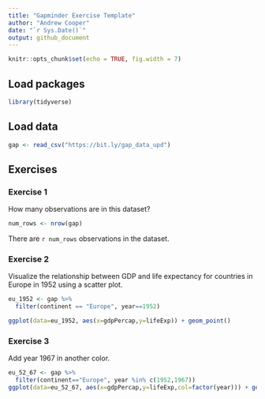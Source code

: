 ```yaml
---
title: "Gapminder Exercise Template"
author: "Andrew Cooper"
date: "`r Sys.Date()`"
output: github_document
---
```


```r
knitr::opts_chunk$set(echo = TRUE, fig.width = 7)
```


## Load packages

```r
library(tidyverse)
```

## Load data

```r
gap <- read_csv("https://bit.ly/gap_data_upd")

```

## Exercises

### Exercise 1

How many observations are in this dataset?

```r
num_rows <- nrow(gap)
```

There are ``r num_rows`` observations in the dataset.

### Exercise 2

Visualize the relationship between GDP and life expectancy for 
countries in Europe in 1952 using a scatter plot.

```r
eu_1952 <- gap %>%
  filter(continent == "Europe", year==1952)

ggplot(data=eu_1952, aes(x=gdpPercap,y=lifeExp)) + geom_point()
```

### Exercise 3

Add year 1967 in another color.

```r
eu_52_67 <- gap %>%
  filter(continent=="Europe", year %in% c(1952,1967))
ggplot(data=eu_52_67, aes(x=gdpPercap,y=lifeExp,col=factor(year))) + geom_point()
```

